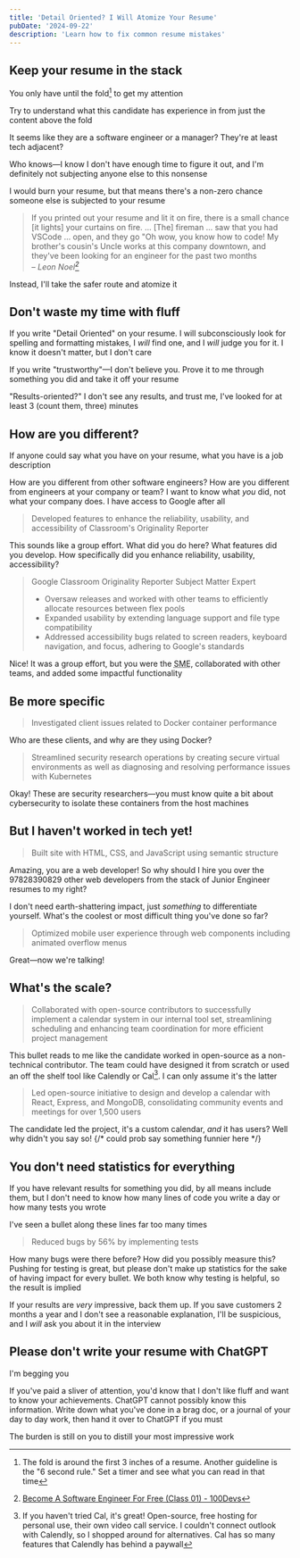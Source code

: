 ```yaml
---
title: 'Detail Oriented? I Will Atomize Your Resume'
pubDate: '2024-09-22'
description: 'Learn how to fix common resume mistakes'
---
```



## Keep your resume in the stack

You only have until the fold[^1] to get my attention

[^1]: The fold is around the first 3 inches of a resume. Another guideline is the "6 second rule." Set a timer and see what you can read in that time

Try to understand what this candidate has experience in from just the content above the fold

<FakeResume />

It seems like they are a software engineer or a manager? They're at least tech adjacent?

Who knows—I know I don't have enough time to figure it out, and I'm definitely not subjecting anyone else to this nonsense

I would burn your resume, but that means there's a non-zero chance someone else is subjected to your resume

> If you printed out your resume and lit it on fire, there is a small chance [it lights] your curtains on fire. ... [The] fireman ... saw that you had VSCode ... open, and they go "Oh wow, you know how to code! My brother's cousin's Uncle works at this company downtown, and they've been looking for an engineer for the past two months <br/>
> – <cite>Leon Noel[^2]</cite>

[^2]: [Become A Software Engineer For Free (Class 01) - 100Devs](https://youtu.be/o3IIobN4xR0?si=uXZ1BO3wiQMPa7th&t=2780)

Instead, I'll take the safer route and atomize it

## Don't waste my time with fluff

If you write "Detail Oriented" on your resume. I will subconsciously look for spelling and formatting mistakes, I _will_ find one, and I _will_ judge you for it. I know it doesn't matter, but I don't care

If you write "trustworthy"—I don't believe you. Prove it to me through something you did and take it off your resume

"Results-oriented?" I don't see any results, and trust me, I've looked for at least 3 (count them, three) minutes

## How are you different?

If anyone could say what you have on your resume, what you have is a job description

How are you different from other software engineers? How are you different from engineers at your company or team? I want to know what _you_ did, not what your company does. I have access to Google after all

> Developed features to enhance the reliability, usability, and accessibility of Classroom's Originality Reporter

This sounds like a group effort. What did you do here? What features did you develop. How specifically did you enhance reliability, usability, accessibility?

> Google Classroom Originality Reporter Subject Matter Expert
>
> - Oversaw releases and worked with other teams to efficiently allocate resources between flex pools
> - Expanded usability by extending language support and file type compatibility
> - Addressed accessibility bugs related to screen readers, keyboard navigation, and focus, adhering to Google's standards

Nice! It was a group effort, but you were the <abbr title="Subject Matter Expert">SME</abbr>, collaborated with other teams, and added some impactful functionality

## Be more specific

> Investigated client issues related to Docker container performance

Who are these clients, and why are they using Docker?

> Streamlined security research operations by creating secure virtual environments as well as diagnosing and resolving performance issues with Kubernetes

Okay! These are security researchers—you must know quite a bit about cybersecurity to isolate these containers from the host machines

## But I haven't worked in tech yet!

> Built site with HTML, CSS, and JavaScript using semantic structure

Amazing, you are a web developer! So why should I hire you over the 97828390829 other web developers from the stack of Junior Engineer resumes to my right?

I don't need earth-shattering impact, just _something_ to differentiate yourself. What's the coolest or most difficult thing you've done so far?

> Optimized mobile user experience through web components including animated overflow menus

Great—now we're talking!

## What's the scale?

> Collaborated with open-source contributors to successfully implement a calendar system in our internal tool set, streamlining scheduling and enhancing team coordination for more efficient project management

This bullet reads to me like the candidate worked in open-source as a non-technical contributor. The team could have designed it from scratch or used an off the shelf tool like Calendly or Cal[^3]. I can only assume it's the latter

[^3]: If you haven't tried Cal, it's great! Open-source, free hosting for personal use, their own video call service. I couldn't connect outlook with Calendly, so I shopped around for alternatives. Cal has so many features that Calendly has behind a paywall

> Led open-source initiative to design and develop a calendar with React, Express, and MongoDB, consolidating community events and meetings for over 1,500 users

The candidate led the project, it's a custom calendar, _and_ it has users? Well why didn't you say so!
{/* could prob say something funnier here */}

## You don't need statistics for everything

If you have relevant results for something you did, by all means include them, but I don't need to know how many lines of code you write a day or how many tests you wrote

I've seen a bullet along these lines far too many times

> Reduced bugs by 56% by implementing tests

How many bugs were there before? How did you possibly measure this? Pushing for testing is great, but please don't make up statistics for the sake of having impact for every bullet. We both know why testing is helpful, so the result is implied

If your results are _very_ impressive, back them up. If you save customers 2 months a year and I don't see a reasonable explanation, I'll be suspicious, and I _will_ ask you about it in the interview

## Please don't write your resume with ChatGPT

I'm begging you

If you've paid a sliver of attention, you'd know that I don't like fluff and want to know your achievements. ChatGPT cannot possibly know this information. Write down what you've done in a brag doc, or a journal of your day to day work, then hand it over to ChatGPT if you must

The burden is still on you to distill your most impressive work
